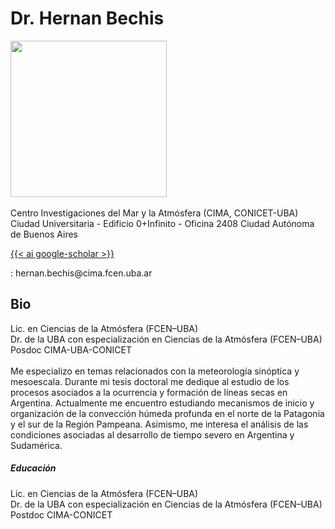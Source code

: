 <h1>Dr. Hernan Bechis</h1>

![](images/bechis.jpeg){width=250} \
\
Centro Investigaciones del Mar y la Atmósfera (CIMA, CONICET-UBA) \
Ciudad Universitaria - Edificio 0+Infinito - Oficina 2408
Ciudad Autónoma de Buenos Aires \


[{{< ai google-scholar   >}}</i>](https://scholar.google.com) \

<style>
  .fa-twitter {
    color: #0077CC;
    font-size: 25px;
  }
</style>

<style>
  .ai-google-scholar {
    color: #000000;
    font-size: 25px;
  }
</style>
<i class="bi bi-inbox"></i>: hernan.bechis@cima.fcen.uba.ar \

<h2>Bio</h2>
Lic. en Ciencias de la Atmósfera (FCEN–UBA) \
Dr. de la UBA con especialización en Ciencias de la Atmósfera (FCEN–UBA) \
Posdoc CIMA-UBA-CONICET \
\
Me especializo en temas relacionados con la meteorología sinóptica y mesoescala.  Durante mi tesis doctoral me dedique al estudio de los procesos asociados a la ocurrencia y formación de líneas secas en Argentina. Actualmente me encuentro estudiando mecanismos de inicio y organización de la convección húmeda profunda en el norte de la Patagonia y el sur de la Región Pampeana. Asimismo, me interesa el análisis de las condiciones asociadas al desarrollo de tiempo severo en Argentina y Sudamérica.

<h5>Educación</h5>
Lic. en Ciencias de la Atmósfera (FCEN–UBA) \
Dr. de la UBA con especialización en Ciencias de la Atmósfera (FCEN–UBA) \
Postdoc CIMA-CONICET \

